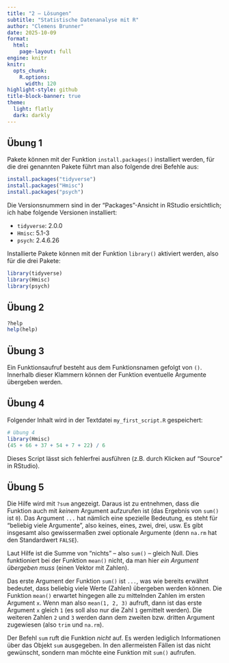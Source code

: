 ```yaml
---
title: "2 – Lösungen"
subtitle: "Statistische Datenanalyse mit R"
author: "Clemens Brunner"
date: 2025-10-09
format:
  html:
    page-layout: full
engine: knitr
knitr:
  opts_chunk: 
    R.options:
      width: 120
highlight-style: github
title-block-banner: true
theme:
  light: flatly
  dark: darkly
---
```


## Übung 1

Pakete können mit der Funktion `install.packages()` installiert werden, für die drei genannten Pakete führt man also folgende drei Befehle aus:

```r
install.packages("tidyverse")
install.packages("Hmisc")
install.packages("psych")
```

Die Versionsnummern sind in der "Packages"-Ansicht in RStudio ersichtlich; ich habe folgende Versionen installiert:

- `tidyverse`: 2.0.0
- `Hmisc`: 5.1-3
- `psych`: 2.4.6.26

Installierte Pakete können mit der Funktion `library()` aktiviert werden, also für die drei Pakete:

```r
library(tidyverse)
library(Hmisc)
library(psych)
```


## Übung 2

```r
?help
help(help)
```


## Übung 3

Ein Funktionsaufruf besteht aus dem Funktionsnamen gefolgt von `()`. Innerhalb dieser Klammern können der Funktion eventuelle Argumente übergeben werden.


## Übung 4

Folgender Inhalt wird in der Textdatei `my_first_script.R` gespeichert:

```r
# Übung 4
library(Hmisc)
(45 + 66 + 37 + 54 + 7 + 22) / 6
```

Dieses Script lässt sich fehlerfrei ausführen (z.B. durch Klicken auf "Source" in RStudio).


## Übung 5

Die Hilfe wird mit `?sum` angezeigt. Daraus ist zu entnehmen, dass die Funktion auch mit *keinem* Argument aufzurufen ist (das Ergebnis von `sum()` ist `0`). Das Argument `...` hat nämlich eine spezielle Bedeutung, es steht für "beliebig viele Argumente", also keines, eines, zwei, drei, usw. Es gibt insgesamt also gewissermaßen zwei optionale Argumente (denn `na.rm` hat den Standardwert `FALSE`).

Laut Hilfe ist die Summe von "nichts" – also `sum()` – gleich Null. Dies funktioniert bei der Funktion `mean()` nicht, da man hier *ein Argument übergeben muss* (einen Vektor mit Zahlen).

Das erste Argument der Funktion `sum()` ist `...`, was wie bereits erwähnt bedeutet, dass beliebig viele Werte (Zahlen) übergeben werden können. Die Funktion `mean()` erwartet hingegen alle zu mittelnden Zahlen im ersten Argument `x`. Wenn man also `mean(1, 2, 3)` aufruft, dann ist das erste Argument `x` gleich `1` (es soll also nur die Zahl `1` gemittelt werden). Die weiteren Zahlen `2` und `3` werden dann dem zweiten bzw. dritten Argument zugewiesen (also `trim` und `na.rm`).

Der Befehl `sum` ruft die Funktion *nicht* auf. Es werden lediglich Informationen über das Objekt `sum` ausgegeben. In den allermeisten Fällen ist das nicht gewünscht, sondern man möchte eine Funktion mit `sum()` aufrufen.
